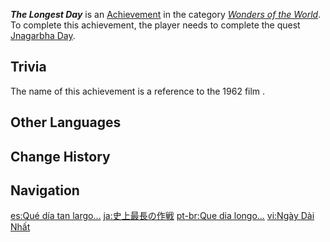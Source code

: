 {{Achievement Infobox
|id           = 84084
|order id     = 5063
|category     = Wonders of the World
|description  = Rescue a god on Jnagarbha Day.
|requirements = Complete ''[[Jnagarbha Day]]''.
|primogems    = 5
|hidden       = 1
|type         = Quest
|quest        = Akasha Pulses, the Kalpa Flame Rises
}}
'''''The Longest Day''''' is an [[Achievement]] in the category ''[[Wonders of the World]]''. To complete this achievement, the player needs to complete the quest [[Jnagarbha Day]].

==Trivia==
The name of this achievement is a reference to the 1962 film ''{{w|The Longest Day (film)|The Longest Day}}''.

==Other Languages==
{{Other Languages
|en      = The Longest Day
|zhs     = 最长的一日
|zhs_rm  = Zuì Cháng de Yī Rì
|zht     = 最長的一日
|zht_rm  = Zuì Cháng de Yī Rì
|zh_tl   = 
|ja      = 史上最長の作戦
|ja_rm   = Shijou Saichou no Takusen
|ja_tl   = 
|ko      = 가장 긴 하루
|ko_tl   = The Longest Day
|es      = Qué día tan largo...
|es_tl   = What a Long Day...
|fr      = Le jour le plus long
|fr_tl   = The Longest Day
|ru      = Самый длинный день
|ru_tl   = The Longest Day
|th      = วันที่แสนยาวนาน
|th_rm   = Wan-thi Saen Yao-nan
|th_tl   = 
|vi      = Ngày Dài Nhất
|vi_tl   = 
|de      = Der längste Tag
|de_tl   = The Longest Day
|id      = Hari Terpanjang
|id_tl   = The Longest Day
|pt      = Que dia longo...
|pt_tl   = 
|tr      = En Uzun Gün
|tr_tl   = The Longest Day
|it      = Il giorno più lungo
|it_tl   = The Longest Day
}}

==Change History==
{{Change History|3.2}}
<!--
==References==
{{Reflist}}
-->
==Navigation==
{{Achievement Navbox}}

[[es:Qué día tan largo...]]
[[ja:史上最長の作戦]]
[[pt-br:Que dia longo...]]
[[vi:Ngày Dài Nhất]]